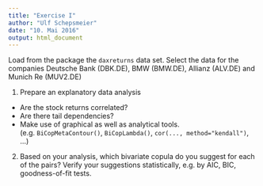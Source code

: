 ```yaml
---
title: "Exercise I"
author: "Ulf Schepsmeier"
date: "10. Mai 2016"
output: html_document
---
```


Load from the package the `daxreturns` data set. Select the data for the
companies Deutsche Bank (DBK.DE), BMW (BMW.DE), Allianz (ALV.DE) and Munich Re (MUV2.DE)

1. Prepare an explanatory data analysis
* Are the stock returns correlated?
* Are there tail dependencies?
* Make use of graphical as well as analytical tools. (e.g. `BiCopMetaContour()`, `BiCopLambda()`, `cor(..., method="kendall")`, ...)
2. Based on your analysis, which bivariate copula do you suggest for each of the pairs?
Verify your suggestions statistically, e.g. by AIC, BIC, goodness-of-fit tests.

